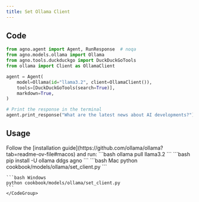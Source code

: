 ```yaml
---
title: Set Ollama Client
---
```


## Code

```python cookbook/models/ollama/set_client.py
from agno.agent import Agent, RunResponse  # noqa
from agno.models.ollama import Ollama
from agno.tools.duckduckgo import DuckDuckGoTools
from ollama import Client as OllamaClient

agent = Agent(
    model=Ollama(id="llama3.2", client=OllamaClient()),
    tools=[DuckDuckGoTools(search=True)],
    markdown=True,
)

# Print the response in the terminal
agent.print_response("What are the latest news about AI developments?")
```

## Usage

<Steps>
  <Snippet file="create-venv-step.mdx" />

  <Step title="Install Ollama">
    Follow the [installation guide](https://github.com/ollama/ollama?tab=readme-ov-file#macos) and run:
    ```bash
    ollama pull llama3.2
    ```
  </Step>

  <Step title="Install libraries">
    ```bash
    pip install -U ollama ddgs agno
    ```
  </Step>

  <Step title="Run Agent">
    <CodeGroup>
    ```bash Mac
    python cookbook/models/ollama/set_client.py
    ```

    ```bash Windows
    python cookbook/models/ollama/set_client.py
    ```
    </CodeGroup>
  </Step>
</Steps>